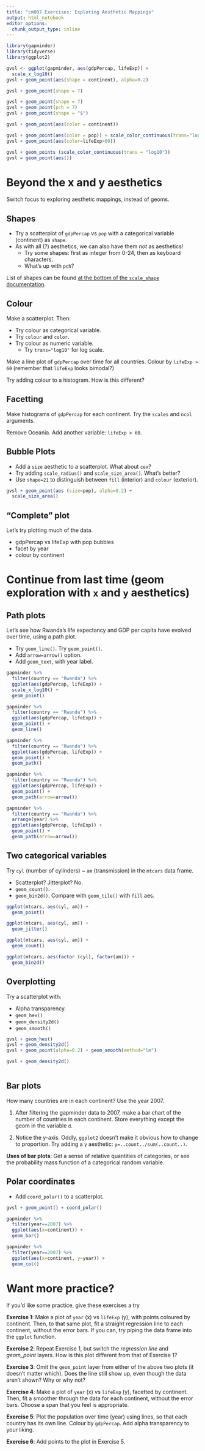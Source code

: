 ```yaml
---
title: "cm007 Exercises: Exploring Aesthetic Mappings"
output: html_notebook
editor_options: 
  chunk_output_type: inline
---
```


```r
library(gapminder)
library(tidyverse)
library(ggplot2)
```


```r
gvsl <- ggplot(gapminder, aes(gdpPercap, lifeExp)) + 
  scale_x_log10()
gvsl + geom_point(aes(shape = continent), alpha=0.2)
```

```r
gvsl + geom_point(shape = 7)
```


```r
gvsl + geom_point(shape = 7)
gvsl + geom_point(pch = 7)
gvsl + geom_point(shape = "$")
```

```r
gvsl + geom_point(aes(color = continent))
```

```r
gvsl + geom_point(aes(color = pop)) + scale_color_continuous(trans="log10")
gvsl + geom_point(aes(color=lifeExp>60))
```



```r
gvsl + geom_points (scale_color_continuous(trans = "log10"))
gvsl = geom_point(aes())
```




# Beyond the x and y aesthetics

Switch focus to exploring aesthetic mappings, instead of geoms. 

## Shapes

- Try a scatterplot of `gdpPercap` vs `pop` with a categorical variable (continent) as `shape`.
- As with all (?) aesthetics, we can also have them _not_ as aesthetics!
    - Try some shapes: first as integer from 0-24, then as keyboard characters.
    - What's up with `pch`?

List of shapes can be found [at the bottom of the `scale_shape` documentation](https://ggplot2.tidyverse.org/reference/scale_shape.html).

## Colour

Make a scatterplot. Then:

- Try colour as categorical variable.
- Try `colour` and `color`. 
- Try colour as numeric variable.
    - Try `trans="log10"` for log scale.


Make a line plot of `gdpPercap` over time for all countries. Colour by `lifeExp > 60` (remember that `lifeExp` looks bimodal?)


Try adding colour to a histogram. How is this different?

## Facetting

Make histograms of `gdpPercap` for each continent. Try the `scales` and `ncol` arguments. 

Remove Oceania. Add another variable: `lifeExp > 60`. 

## Bubble Plots

- Add a `size` aesthetic to a scatterplot. What about `cex`?
- Try adding `scale_radius()` and `scale_size_area()`. What's better?
- Use `shape=21` to distinguish between `fill` (interior) and `colour` (exterior).

```r
gvsl + geom_point(aes (size=pop), alpha=0.2) +
  scale_size_area()
```



## "Complete" plot

Let's try plotting much of the data.

- gdpPercap vs lifeExp with pop bubbles
- facet by year
- colour by continent



# Continue from last time (geom exploration with `x` and `y` aesthetics)

## Path plots

Let's see how Rwanda's life expectancy and GDP per capita have evolved over time, using a path plot.

- Try `geom_line()`. Try `geom_point()`.
- Add `arrow=arrow()` option.
- Add `geom_text`, with year label. 

```r
gapminder %>%
  filter(country == "Rwanda") %>%
  ggplot(aes(gdpPercap, lifeExp)) +
  scale_x_log10() +
  geom_point()
```

```r
gapminder %>%
  filter(country == "Rwanda") %>%
  ggplot(aes(gdpPercap, lifeExp)) +
  geom_point() +
  geom_line()
```

```r
gapminder %>%
  filter(country == "Rwanda") %>%
  ggplot(aes(gdpPercap, lifeExp)) +
  geom_point() +
  geom_path()
```

```r
gapminder %>%
  filter(country == "Rwanda") %>%
  ggplot(aes(gdpPercap, lifeExp)) +
  geom_point() +
  geom_path(arrow=arrow())
```


```r
gapminder %>%
  filter(country == "Rwanda") %>%
  arrange(year) %>%
  ggplot(aes(gdpPercap, lifeExp)) +
  geom_point() +
  geom_path(arrow=arrow())
```


## Two categorical variables

Try `cyl` (number of cylinders) ~ `am` (transmission) in the `mtcars` data frame.

- Scatterplot? Jitterplot? No.
- `geom_count()`.
- `geom_bin2d()`. Compare with `geom_tile()` with `fill` aes.


```r
ggplot(mtcars, aes(cyl, am)) +
  geom_point()
```

```r
ggplot(mtcars, aes(cyl, am)) +
  geom_jitter()
```

```r
ggplot(mtcars, aes(cyl, am)) +
  geom_count()
```

```r
ggplot(mtcars, aes(factor (cyl), factor(am))) +
  geom_bin2d()
```



## Overplotting

Try a scatterplot with:

- Alpha transparency.
- `geom_hex()`
- `geom_density2d()`
- `geom_smooth()`


```r
gvsl + geom_hex()
gvsl + geom_density2d()
gvsl + geom_point(alpha=0.2) + geom_smooth(method="lm")
```

```r
gvsl + geom_density2d()
```
```r

```


## Bar plots

How many countries are in each continent? Use the year 2007.

1. After filtering the gapminder data to 2007, make a bar chart of the number of countries in each continent. Store everything except the geom in the variable `d`.



2. Notice the y-axis. Oddly, `ggplot2` doesn't make it obvious how to change to proportion. Try adding a `y` aesthetic: `y=..count../sum(..count..)`.



__Uses of bar plots__: Get a sense of relative quantities of categories, or see the probability mass function of a categorical random variable.



## Polar coordinates

- Add `coord_polar()` to a scatterplot.

```r
gvsl + geom_point() + coord_polar()
```


```r
gapminder %>%
  filter(year==2007) %>%
  ggplot(aes(x=continent)) +
  geom_bar()
```


```r
gapminder %>%
  filter(year==2007) %>%
  ggplot(aes(x=continent, y=year)) +
  geom_col()
```


# Want more practice?

If you'd like some practice, give these exercises a try

__Exercise 1__: Make a plot of `year` (x) vs `lifeExp` (y), with points coloured by continent. Then, to that same plot, fit a straight regression line to each continent, without the error bars. If you can, try piping the data frame into the `ggplot` function.

__Exercise 2__: Repeat Exercise 1, but switch the _regression line_ and _geom\_point_ layers. How is this plot different from that of Exercise 1?

__Exercise 3__: Omit the `geom_point` layer from either of the above two plots (it doesn't matter which). Does the line still show up, even though the data aren't shown? Why or why not?

__Exercise 4__: Make a plot of `year` (x) vs `lifeExp` (y), facetted by continent. Then, fit a smoother through the data for each continent, without the error bars. Choose a span that you feel is appropriate.

__Exercise 5__: Plot the population over time (year) using lines, so that each country has its own line. Colour by `gdpPercap`. Add alpha transparency to your liking. 

__Exercise 6__: Add points to the plot in Exercise 5.
